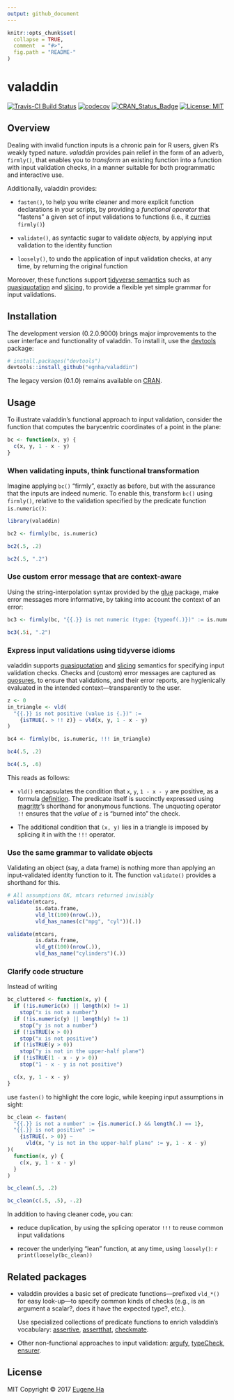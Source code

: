 ```yaml
---
output: github_document
---
```


<!-- README.md is generated from README.Rmd. Please edit that file -->

```r
knitr::opts_chunk$set(
  collapse = TRUE,
  comment  = "#>",
  fig.path = "README-"
)
```

# valaddin

[![Travis-CI Build Status](https://travis-ci.org/egnha/valaddin.svg?branch=quosures)](https://travis-ci.org/egnha/valaddin)
[![codecov](https://codecov.io/gh/egnha/valaddin/branch/quosures/graph/badge.svg)](https://codecov.io/gh/egnha/valaddin/branch/quosures)
[![CRAN_Status_Badge](http://www.r-pkg.org/badges/version/valaddin)](https://cran.r-project.org/package=valaddin)
 [![License: MIT](https://img.shields.io/badge/License-MIT-yellow.svg)](https://opensource.org/licenses/MIT)

## Overview

Dealing with invalid function inputs is a chronic pain for R users, given R’s 
weakly typed nature. _valaddin_ provides pain relief in the form of an adverb,
`firmly()`, that enables you to _transform_ an existing function into a function
with input validation checks, in a manner suitable for both programmatic and
interactive use.

Additionally, valaddin provides:
    
  * `fasten()`, to help you write cleaner and more explicit function
    declarations in your scripts, by providing a _functional operator_ that
    “fastens” a given set of input validations to functions (i.e., it 
    [curries](https://en.wikipedia.org/wiki/Currying) `firmly()`)
  
  * `validate()`, as syntactic sugar to validate _objects_, by applying input
    validation to the identity function
    
  * `loosely()`, to undo the application of input validation checks, at any
    time, by returning the original function
    
Moreover, these functions support [tidyverse 
semantics](https://rpubs.com/hadley/dplyr-programming) such as 
[quasiquotation](http://rlang.tidyverse.org/reference/quasiquotation.html) and 
[slicing](http://rlang.tidyverse.org/reference/quasiquotation.html), to provide
a flexible yet simple grammar for input validations.

## Installation

The development version (0.2.0.9000) brings major improvements to the user
interface and functionality of valaddin. To install it, use the 
[devtools](https://github.com/hadley/devtools) package:

```r
# install.packages("devtools")
devtools::install_github("egnha/valaddin")
```

The legacy version (0.1.0) remains available on 
[CRAN](https://cran.r-project.org/package=valaddin).

## Usage

To illustrate valaddin’s functional approach to input validation, consider the 
function that computes the barycentric coordinates of a point in the plane:

```r
bc <- function(x, y) {
  c(x, y, 1 - x - y)
}
```

### When validating inputs, think functional transformation

Imagine applying `bc()` “firmly”, exactly as before, but with the assurance that
the inputs are indeed numeric. To enable this, transform `bc()` using
`firmly()`, relative to the validation specified by the predicate function
`is.numeric()`:

```r
library(valaddin)

bc2 <- firmly(bc, is.numeric)

bc2(.5, .2)

bc2(.5, ".2")
```

### Use custom error message that are context-aware

Using the string-interpolation syntax provided by the 
[glue](https://github.com/tidyverse/glue) package, make error messages more
informative, by taking into account the context of an error:

```r
bc3 <- firmly(bc, "{{.}} is not numeric (type: {typeof(.)})" := is.numeric)

bc3(.5i, ".2")
```

### Express input validations using tidyverse idioms

valaddin supports 
[quasiquotation](http://rlang.tidyverse.org/reference/quasiquotation.html) and 
[slicing](http://rlang.tidyverse.org/reference/quasiquotation.html) semantics 
for specifying input validation checks. Checks and (custom) error messages are 
captured as [quosures](http://rlang.tidyverse.org/reference/quosure.html), to 
ensure that validations, and their error reports, are hygienically evaluated in
the intended context—transparently to the user.

```r
z <- 0
in_triangle <- vld(
  "{{.}} is not positive (value is {.})" :=
    {isTRUE(. > !! z)} ~ vld(x, y, 1 - x - y)
)

bc4 <- firmly(bc, is.numeric, !!! in_triangle)

bc4(.5, .2)

bc4(.5, .6)
```

This reads as follows:

  * `vld()` encapsulates the condition that `x`, `y`, `1 - x - y` are positive,
    as a formula 
    [definition](http://rlang.tidyverse.org/reference/quosures.html#details).
    The predicate itself is succinctly expressed using 
    [magrittr](https://github.com/tidyverse/magrittr)’s shorthand for anonymous 
    functions. The unquoting operator `!!` ensures that the _value_ of `z` is 
    “burned into” the check.
  
  * The additional condition that `(x, y)` lies in a triangle is imposed by
    splicing it in with the `!!!` operator.

### Use the same grammar to validate objects

Validating an object (say, a data frame) is nothing more than applying an
input-validated identity function to it. The function `validate()` provides a
shorthand for this.

```r
# All assumptions OK, mtcars returned invisibly
validate(mtcars,
         is.data.frame,
         vld_lt(100)(nrow(.)),
         vld_has_names(c("mpg", "cyl"))(.))

validate(mtcars,
         is.data.frame,
         vld_gt(100)(nrow(.)),
         vld_has_name("cylinders")(.))
```

### Clarify code structure

Instead of writing

```r
bc_cluttered <- function(x, y) {
  if (!is.numeric(x) || length(x) != 1)
    stop("x is not a number")
  if (!is.numeric(y) || length(y) != 1)    
    stop("y is not a number")
  if (!isTRUE(x > 0))
    stop("x is not positive")
  if (!isTRUE(y > 0))
    stop("y is not in the upper-half plane")
  if (!isTRUE(1 - x - y > 0))
    stop("1 - x - y is not positive")

  c(x, y, 1 - x - y)
}
```

use `fasten()` to highlight the core logic, while keeping input assumptions in
sight:

```r
bc_clean <- fasten(
  "{{.}} is not a number" := {is.numeric(.) && length(.) == 1},
  "{{.}} is not positive" :=
    {isTRUE(. > 0)} ~
      vld(x, "y is not in the upper-half plane" := y, 1 - x - y)
)(
  function(x, y) {
    c(x, y, 1 - x - y)
  }
)

bc_clean(.5, .2)

bc_clean(c(.5, .5), -.2)
```

In addition to having cleaner code, you can:

  * reduce duplication, by using the splicing operator `!!!` to
    reuse common input validations
  
  * recover the underlying “lean” function, at any time, using `loosely()`:
    ```r
    print(loosely(bc_clean))
    ```

## Related packages

  * valaddin provides a basic set of predicate functions—prefixed `vld_*()` for
    easy look-up—to specify common kinds of checks (e.g., is an argument a
    scalar?, does it have the expected type?, etc.).
    
    Use specialized collections of predicate functions to enrich valaddin’s
    vocabulary:
    [assertive](https://bitbucket.org/richierocks/assertive),
    [assertthat](https://github.com/hadley/assertthat),
    [checkmate](https://github.com/mllg/checkmate).

  * Other non-functional approaches to input validation:
    [argufy](https://github.com/gaborcsardi/argufy),
    [typeCheck](https://github.com/jimhester/typeCheck),
    [ensurer](https://github.com/smbache/ensurer).

## License

MIT Copyright © 2017 [Eugene Ha](https://github.com/egnha)
